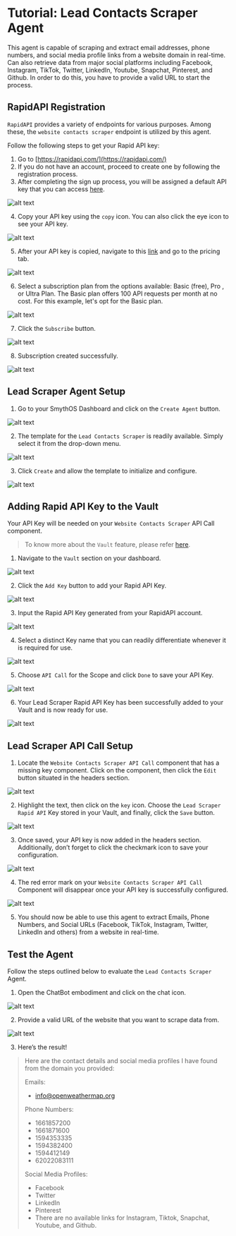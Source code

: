 # Tutorial: Lead Contacts Scraper Agent

This agent is capable of scraping and extract email addresses, phone numbers, and social media profile links from a website domain in real-time. Can also retrieve data from major social platforms including Facebook, Instagram, TikTok, Twitter, LinkedIn, Youtube, Snapchat, Pinterest, and Github. In order to do this, you have to provide a valid URL to start the process.

<YouTube videoId="RuRIS6a4ANU" title="SmythOS - Lead Contacts Scraper Agent" />

## RapidAPI Registration

`RapidAPI` provides a variety of endpoints for various purposes. Among these, the `website contacts scraper` endpoint is utilized by this agent.

Follow the following steps to get your Rapid API key:

1. Go to [https://rapidapi.com/](https://rapidapi.com/)
2. If you do not have an account, proceed to create one by following the registration process.
3. After completing the sign up process, you will be assigned a default API key that you can access [here](https://rapidapi.com/developer/apps).

<Image src="/img/lead_contacts_scraper/Image 1.png" alt="alt text" />

4. Copy your API key using the `copy` icon. You can also click the eye icon to see your API key.

<Image src="/img/lead_contacts_scraper/Image 2.png" alt="alt text" />

5. After your API key is copied, navigate to this [link](https://rapidapi.com/letscrape-6bRBa3QguO5/api/website-contacts-scraper) and go to the pricing tab.

<Image src="/img/lead_contacts_scraper/Image 3.png" alt="alt text" />

6. Select a subscription plan from the options available: Basic (free), Pro , or Ultra Plan. The Basic plan offers 100 API requests per month at no cost. For this example, let's opt for the Basic plan.

<Image src="/img/lead_contacts_scraper/Image 4.png" alt="alt text" />

7. Click the `Subscribe` button.

<Image src="/img/lead_contacts_scraper/Image 5.png" alt="alt text" />

8. Subscription created successfully.

<Image src="/img/lead_contacts_scraper/Image 6.png" alt="alt text" />

## Lead Scraper Agent Setup

1. Go to your SmythOS Dashboard and click on the `Create Agent` button.

<Image src="/img/lead_contacts_scraper/Image 7.png" alt="alt text" />

2. The template for the `Lead Contacts Scraper` is readily available. Simply select it from the drop-down menu.

<Image src="/img/lead_contacts_scraper/Image 8.png" alt="alt text" />

3. Click `Create` and allow the template to initialize and configure.

<Image src="/img/lead_contacts_scraper/Image 9.png" alt="alt text" />

## Adding Rapid API Key to the Vault

Your API Key will be needed on your `Website Contacts Scraper` API Call component. 

>To know more about the `Vault` feature, please refer [here](https://app.smythos.com/doc/#/vault/keysManagement).

1. Navigate to the `Vault` section on your dashboard.

<Image src="/img/lead_contacts_scraper/Image 10.png" alt="alt text" />

2. Click the `Add Key` button to add your Rapid API Key.

<Image src="/img/lead_contacts_scraper/Image 11.png" alt="alt text" />

3. Input the Rapid API Key generated from your RapidAPI account.

<Image src="/img/lead_contacts_scraper/Image 12.png" alt="alt text" />

4. Select a distinct Key name that you can readily differentiate whenever it is required for use.

<Image src="/img/lead_contacts_scraper/Image 13.png" alt="alt text" />

5. Choose `API Call` for the Scope and click `Done` to save your API Key.

<Image src="/img/lead_contacts_scraper/Image 14.png" alt="alt text" />

6. Your Lead Scraper Rapid API Key has been successfully added to your Vault and is now ready for use.

<Image src="/img/lead_contacts_scraper/Image 15.png" alt="alt text" />

## Lead Scraper API Call Setup

1. Locate the `Website Contacts Scraper API Call` component that has a missing key component. Click on the component, then click the `Edit` button situated in the headers section.

<Image src="/img/lead_contacts_scraper/Image 16.png" alt="alt text" />

2. Highlight the text, then click on the `key` icon. Choose the `Lead Scraper Rapid API` Key stored in your Vault, and finally, click the `Save` button.

<Image src="/img/lead_contacts_scraper/Image 17.png" alt="alt text" />

3. Once saved, your API key is now added in the headers section. Additionally, don’t forget to click the checkmark icon to save your configuration.

<Image src="/img/lead_contacts_scraper/Image 18.png" alt="alt text" />

4. The red error mark on your `Website Contacts Scraper API Call` Component will disappear once your API key is successfully configured.

<Image src="/img/lead_contacts_scraper/Image 19.png" alt="alt text" />

5. You should now be able to use this agent to extract Emails, Phone Numbers, and Social URLs (Facebook, TikTok, Instagram, Twitter, LinkedIn and others) from a website in real-time.

## Test the Agent

Follow the steps outlined below to evaluate the `Lead Contacts Scraper` Agent.

1. Open the ChatBot embodiment and click on the chat icon.

<Image src="/img/content_extractor/Image 20.png" alt="alt text" />

2. Provide a valid URL of the website that you want to scrape data from.

<Image src="/img/content_extractor/Image 21.png" alt="alt text" />

3. Here’s the result!

>Here are the contact details and social media profiles I have found from the domain you provided:
>
>Emails:
>- info@openweathermap.org
>
>Phone Numbers:
>- 1661857200
>- 1661871600
>- 1594353335
>- 1594382400
>- 1594412149
>- 62022083111
>
>Social Media Profiles:
>- Facebook
>- Twitter
>- LinkedIn
>- Pinterest
>- There are no available links for Instagram, Tiktok, Snapchat, Youtube, and Github.
